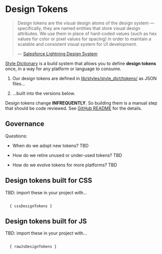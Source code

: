 

<Meta title="Basics|Design Tokens" />

# Design Tokens

> Design tokens are the visual design atoms of the design system — specifically, they are named entities that store visual design attributes. We use them in place of hard-coded values (such as hex values for color or pixel values for spacing) in order to maintain a scalable and consistent visual system for UI development.
>
> — [Salesforce Lightning Design System](https://www.lightningdesignsystem.com/design-tokens/)

[Style Dictionary](https://amzn.github.io/style-dictionary/#/) is a build system that allows you to define **design tokens** once, in a way for any platform or language to consume. 

1. Our design tokens are defined in [lib/styles/style_dict/tokens/](https://github.com/avkvirtru/virtuoso-design-system/blob/master/lib/styles/style_dict/tokens/) as JSON files…

1. …built into the versions below.

Design tokens change **INFREQUENTLY**. So building them is a manual step that should be code reviewed. See [GitHub README](https://github.com/avkvirtru/virtuoso-design-system/blob/master/README.md) for the details.

## Governance

Questions:

- When do we adopt new tokens? TBD

- How do we retire unused or under-used tokens? TBD

- How do we evolve tokens for more platforms? TBD

## Design tokens built for CSS

TBD: import these in your project with…

<pre><code>
  { cssDesignTokens }
</code></pre>

## Design tokens built for JS

TBD: import these in your project with…

<pre><code>
  { rawJsDesignTokens }
</code></pre>

